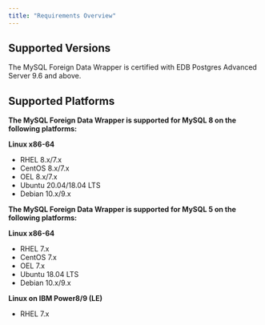 ```yaml
---
title: "Requirements Overview"
---
```


## Supported Versions

The MySQL Foreign Data Wrapper is certified with EDB Postgres Advanced Server 9.6 and above.

## Supported Platforms

**The MySQL Foreign Data Wrapper is supported for MySQL 8 on the following platforms:**

**Linux x86-64**

-   RHEL 8.x/7.x
-   CentOS 8.x/7.x
-   OEL 8.x/7.x
-   Ubuntu 20.04/18.04 LTS
-   Debian 10.x/9.x

**The MySQL Foreign Data Wrapper is supported for MySQL 5 on the following platforms:**

**Linux x86-64**

-   RHEL 7.x
-   CentOS 7.x
-   OEL 7.x
-   Ubuntu 18.04 LTS
-   Debian 10.x/9.x

**Linux on IBM Power8/9 (LE)**

-   RHEL 7.x

